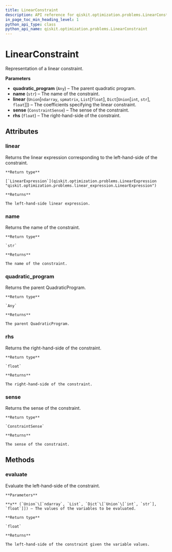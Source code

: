 ```yaml
---
title: LinearConstraint
description: API reference for qiskit.optimization.problems.LinearConstraint
in_page_toc_min_heading_level: 1
python_api_type: class
python_api_name: qiskit.optimization.problems.LinearConstraint
---
```


# LinearConstraint

<Class id="qiskit.optimization.problems.LinearConstraint" github="https://github.com/qiskit-community/qiskit-aqua/tree/stable/0.7/qiskit/optimization/problems/linear_constraint.py" signature="LinearConstraint(quadratic_program, name, linear, sense, rhs)">
  Representation of a linear constraint.

  **Parameters**

  *   **quadratic\_program** (`Any`) – The parent quadratic program.
  *   **name** (`str`) – The name of the constraint.
  *   **linear** (`Union`\[`ndarray`, `spmatrix`, `List`\[`float`], `Dict`\[`Union`\[`int`, `str`], `float`]]) – The coefficients specifying the linear constraint.
  *   **sense** (`ConstraintSense`) – The sense of the constraint.
  *   **rhs** (`float`) – The right-hand-side of the constraint.

  ## Attributes

  ### linear

  <Attribute id="qiskit.optimization.problems.LinearConstraint.linear" signature="qiskit.optimization.problems.linear_expression.LinearExpression">
    Returns the linear expression corresponding to the left-hand-side of the constraint.

    **Return type**

    [`LinearExpression`](qiskit.optimization.problems.LinearExpression "qiskit.optimization.problems.linear_expression.LinearExpression")

    **Returns**

    The left-hand-side linear expression.
  </Attribute>

  ### name

  <Attribute id="qiskit.optimization.problems.LinearConstraint.name" signature="str">
    Returns the name of the constraint.

    **Return type**

    `str`

    **Returns**

    The name of the constraint.
  </Attribute>

  ### quadratic\_program

  <Attribute id="qiskit.optimization.problems.LinearConstraint.quadratic_program" signature="Any">
    Returns the parent QuadraticProgram.

    **Return type**

    `Any`

    **Returns**

    The parent QuadraticProgram.
  </Attribute>

  ### rhs

  <Attribute id="qiskit.optimization.problems.LinearConstraint.rhs" signature="float">
    Returns the right-hand-side of the constraint.

    **Return type**

    `float`

    **Returns**

    The right-hand-side of the constraint.
  </Attribute>

  ### sense

  <Attribute id="qiskit.optimization.problems.LinearConstraint.sense" signature="qiskit.optimization.problems.constraint.ConstraintSense">
    Returns the sense of the constraint.

    **Return type**

    `ConstraintSense`

    **Returns**

    The sense of the constraint.
  </Attribute>

  ## Methods

  ### evaluate

  <Function id="qiskit.optimization.problems.LinearConstraint.evaluate" signature="LinearConstraint.evaluate(x)">
    Evaluate the left-hand-side of the constraint.

    **Parameters**

    **x** (`Union`\[`ndarray`, `List`, `Dict`\[`Union`\[`int`, `str`], `float`]]) – The values of the variables to be evaluated.

    **Return type**

    `float`

    **Returns**

    The left-hand-side of the constraint given the variable values.
  </Function>
</Class>

